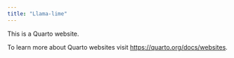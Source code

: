 ```yaml
---
title: "Llama-lime"
---
```


This is a Quarto website.

To learn more about Quarto websites visit <https://quarto.org/docs/websites>.

